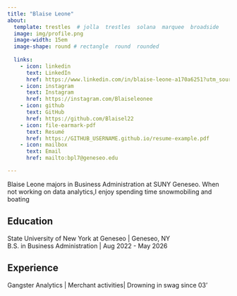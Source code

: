```yaml
---
title: "Blaise Leone"
about:
  template: trestles  # jolla  trestles  solana  marquee  broadside
  image: img/profile.png
  image-width: 15em
  image-shape: round # rectangle  round  rounded
  
  links:
    - icon: linkedin
      text: LinkedIn
      href: https://www.linkedin.com/in/blaise-leone-a170a6251?utm_source=share&utm_campaign=share_via&utm_content=profile&utm_medium=ios_app
    - icon: instagram
      text: Instagram
      href: https://instagram.com/Blaiseleonee
    - icon: github
      text: GitHub
      href: https://github.com/Blaisel22
    - icon: file-earmark-pdf
      text: Resumé 
      href: https://GITHUB_USERNAME.github.io/resume-example.pdf
    - icon: mailbox
      text: Email
      href: mailto:bpl7@geneseo.edu

---
```



Blaise Leone majors in Business Administration at SUNY Geneseo. When not working on data analytics,I enjoy spending time snowmobiling and boating

## Education

State University of New York at Geneseo | Geneseo, NY <br>
B.S. in Business Administration | Aug 2022 - May 2026 <br>


## Experience

Gangster Analytics | Merchant activities| Drowning in swag since 03'



